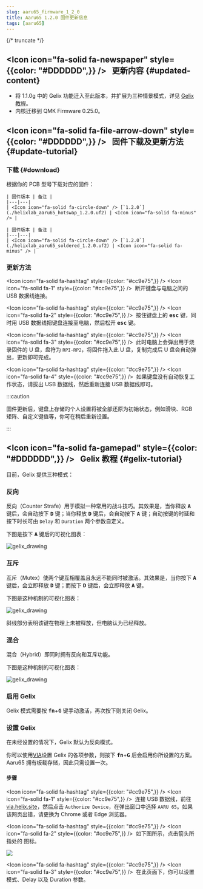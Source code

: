 ```yaml
---
slug: aaru65_firmware_1_2_0
title: Aaru65 1.2.0 固件更新信息
tags: [aaru65]
---
```



{/* truncate */}

## <Icon icon="fa-solid fa-newspaper" style={{color: "#DDDDDD",}} /> &nbsp; 更新内容 {#updated-content}

* 将 1.1.0g 中的 Gelix 功能迁入至此版本，并扩展为三种情景模式，详见 [Gelix 教程](/blog/aaru65_firmware_1_2_0#gelix-tutorial)。
* 内核迁移到 QMK Firmware 0.25.0。

## <Icon icon="fa-solid fa-file-arrow-down" style={{color: "#DDDDDD",}} /> &nbsp; 固件下载及更新方法 {#update-tutorial}

### 下载 {#download}

根据你的 PCB 型号下载对应的固件：

<Tabs queryString="pcb-variant">
  <TabItem value="hotswap" label="热插拔" default>

    | 固件版本 | 备注 |
    |---|---|
    | <Icon icon="fa-solid fa-circle-down" /> [`1.2.0`](./helixlab_aaru65_hotswap_1.2.0.uf2) | <Icon icon="fa-solid fa-minus" /> |

  </TabItem>
  <TabItem value="soldered" label="焊接">
    
    | 固件版本 | 备注 |
    |---|---|
    | <Icon icon="fa-solid fa-circle-down" /> [`1.2.0`](./helixlab_aaru65_soldered_1.2.0.uf2) | <Icon icon="fa-solid fa-minus" /> |

  </TabItem>
</Tabs>

### 更新方法

<Icon icon="fa-solid fa-hashtag" style={{color: "#cc9e75",}} /> <Icon icon="fa-solid fa-1" style={{color: "#cc9e75",}} /> &nbsp;断开键盘与电脑之间的 USB 数据线连接。

<Icon icon="fa-solid fa-hashtag" style={{color: "#cc9e75",}} /> <Icon icon="fa-solid fa-2" style={{color: "#cc9e75",}} /> &nbsp;按住键盘上的 <kbd>**esc**</kbd> 键，同时用 USB 数据线把键盘连接至电脑，然后松开 <kbd>**esc**</kbd> 键。

<Icon icon="fa-solid fa-hashtag" style={{color: "#cc9e75",}} /> <Icon icon="fa-solid fa-3" style={{color: "#cc9e75",}} /> &nbsp;此时电脑上会弹出用于烧录固件的 U 盘，盘符为 `RPI-RP2`，将固件拖入此 U 盘，复制完成后 U 盘会自动弹出，更新即可完成。

<Icon icon="fa-solid fa-hashtag" style={{color: "#cc9e75",}} /> <Icon icon="fa-solid fa-4" style={{color: "#cc9e75",}} /> &nbsp;如果键盘没有自动恢复工作状态，请拔出 USB 数据线，然后重新连接 USB 数据线即可。

:::caution

固件更新后，键盘上存储的个人设置将被全部还原为初始状态，例如滑块、RGB 矩阵、自定义键值等，你可在稍后重新设置。

:::

## <Icon icon="fa-solid fa-gamepad" style={{color: "#DDDDDD",}} /> &nbsp; Gelix 教程 {#gelix-tutorial}

目前，Gelix 提供三种模式：

### 反向

反向（Counter Strafe）用于模拟一种常用的战斗技巧。其效果是，当你释放 <kbd>**A**</kbd> 键后，会自动按下 <kbd>**D**</kbd> 键；当你释放 <kbd>**D**</kbd> 键后，会自动按下 <kbd>**A**</kbd> 键；自动按键的时延和按下时长可由 `Delay` 和 `Duration` 两个参数自定义。

下图是按下 <kbd>**A**</kbd> 键后的可视化图表：

![gelix_drawing](./cs.svg)

### 互斥

互斥（Mutex）使两个键互相覆盖且永远不能同时被激活。其效果是，当你按下 <kbd>**A**</kbd> 键后，会立即释放 <kbd>**D**</kbd> 键；而按下 <kbd>**D**</kbd> 键后，会立即释放 <kbd>**A**</kbd> 键。

下图是这种机制的可视化图表：

![gelix_drawing](./mutex.svg)

斜线部分表明该键在物理上未被释放，但电脑认为已经释放。

### 混合

混合（Hybrid）即同时拥有反向和互斥功能。

下图是这种机制的可视化图表：

![gelix_drawing](./cs_mutex.svg)

### 启用 Gelix

Gelix 模式需要按 <kbd>**fn**</kbd>+<kbd>**G**</kbd> 键手动激活，再次按下则关闭 Gelix。

### 设置 Gelix

在未经设置的情况下，Gelix 默认为反向模式。

你可以使用[VIA](https://via.helix.site)设置 Gelix 的各项参数，则按下 <kbd>**fn**</kbd>+<kbd>**G**</kbd> 后会启用你所设置的方案。Aaru65 拥有板载存储，因此只需设置一次。

#### 步骤

<Icon icon="fa-solid fa-hashtag" style={{color: "#cc9e75",}} /> <Icon icon="fa-solid fa-1" style={{color: "#cc9e75",}} /> &nbsp;连接 USB 数据线，前往 [via.helix.site](https://via.helix.site)，然后点击 `Authorize Device`，在弹出窗口中选择 `AARU 65`。如果该网页出错，请更换为 Chrome 或者 Edge 浏览器。

<Icon icon="fa-solid fa-hashtag" style={{color: "#cc9e75",}} /> <Icon icon="fa-solid fa-2" style={{color: "#cc9e75",}} /> &nbsp;如下图所示，点击箭头所指处的 <Icon icon="fa-solid fa-microchip" /> 图标。

![](./192247.png)

<Icon icon="fa-solid fa-hashtag" style={{color: "#cc9e75",}} /> <Icon icon="fa-solid fa-3" style={{color: "#cc9e75",}} /> &nbsp;在此页面下，你可以设置模式、Delay 以及 Duration 参数。